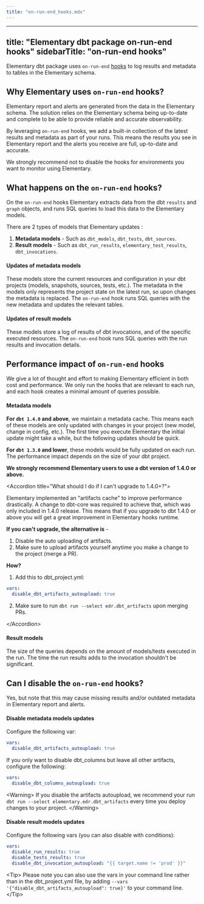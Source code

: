 ```yaml
---
title: "on-run-end_hooks.mdx"
---
```


---
title: "Elementary dbt package on-run-end hooks"
sidebarTitle: "on-run-end hooks"
---

Elementary dbt package uses `on-run-end` [hooks](https://docs.getdbt.com/reference/project-configs/on-run-start-on-run-end) to log results and metadata to tables in the Elementary schema.

## Why Elementary uses `on-run-end` hooks?

Elementary report and alerts are generated from the data in the Elementary schema.
The solution relies on the Elementary schema being up-to-date and complete to be able to provide reliable and accurate observability.

By leveraging `on-run-end` hooks, we add a built-in collection of the latest results and metadata as part of your runs.
This means the results you see in Elementary report and the alerts you receive are full, up-to-date and accurate.

We strongly recommend not to disable the hooks for environments you want to monitor using Elementary.

## What happens on the `on-run-end` hooks?

On the `on-run-end` hooks Elementary extracts data from the dbt `results` and `graph` objects, and runs SQL queries to load this data to the Elementary models.

There are 2 types of models that Elementary updates :

1. **Metadata models** - Such as `dbt_models`, `dbt_tests`, `dbt_sources`.
2. **Result models** - Such as `dbt_run_results`, `elementary_test_results`, `dbt_invocations`.

#### Updates of metadata models

These models store the current resources and configuration in your dbt projects (models, snapshots, sources, tests, etc.).
The metadata in the models only represents the project state on the latest run, so upon changes the metadata is replaced.
The `on-run-end` hook runs SQL queries with the new metadata and updates the relevant tables.

#### Updates of result models

These models store a log of results of dbt invocations, and of the specific executed resources.
The `on-run-end` hook runs SQL queries with the run results and invocation details.

## Performance impact of `on-run-end` hooks

We give a lot of thought and effort to making Elementary efficient in both cost and performance.
We only run the hooks that are relevant to each run, and each hook creates a minimal amount of queries possible.

#### Metadata models

**For `dbt 1.4.0` and above**, we maintain a metadata cache. This means each of these models are only updated with changes in your project (new model, change in config, etc.).
The first time you execute Elementary the initial update might take a while, but the following updates should be quick.

**For `dbt 1.3.0` and lower**, these models would be fully updated on each run.
The performance impact depends on the size of your dbt project.

**We strongly recommend Elementary users to use a dbt version of 1.4.0 or above.**

&lt;Accordion title="What should I do if I can't upgrade to 1.4.0+?"&gt;

Elementary implemented an "artifacts cache" to improve performance drastically.
A change to dbt-core was required to achieve that, which was only included in 1.4.0 release.
This means that if you upgrade to dbt 1.4.0 or above you will get a great improvement in Elementary hooks runtime.

**If you can't upgrade, the alternative is** -

1. Disable the auto uploading of artifacts.
2. Make sure to upload artifacts yourself anytime you make a change to the project (merge a PR).

**How?**

1. Add this to dbt_project.yml:

```yaml dbt_project.yml
vars:
  disable_dbt_artifacts_autoupload: true
```

2. Make sure to run `dbt run --select edr.dbt_artifacts` upon merging PRs.

&lt;/Accordion&gt;

#### Result models

The size of the queries depends on the amount of models/tests executed in the run.
The time the run results adds to the invocation shouldn't be significant.

## Can I disable the `on-run-end` hooks?

Yes, but note that this may cause missing results and/or outdated metadata in Elementary report and alerts.

#### Disable metadata models updates

Configure the following var:

```yaml dbt_project.yml
vars:
  disable_dbt_artifacts_autoupload: true
```

If you only want to disable dbt_columns but leave all other artifacts, configure the following:

```yaml dbt_project.yml
vars:
  disable_dbt_columns_autoupload: true
```

&lt;Warning&gt;
  If you disable the artifacts autoupload, we recommend your run `dbt run
  --select elementary.edr.dbt_artifacts` every time you deploy changes to your
  project.
&lt;/Warning&gt;

#### Disable result models updates

Configure the following vars (you can also disable with conditions):

```yaml dbt_project.yml
vars:
  disable_run_results: true
  disable_tests_results: true
  disable_dbt_invocation_autoupload: "{{ target.name != 'prod' }}"
```

&lt;Tip&gt; Please note you can also use the vars in your command line rather than in the dbt_project.yml file, by adding `--vars '{"disable_dbt_artifacts_autoupload": true}'` to your command line. &lt;/Tip&gt;
